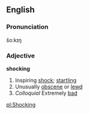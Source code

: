 ==English==
===Pronunciation===
šo:kɪŋ
===Adjective===
'''shocking'''
# Inspiring [[shock]]; [[startling]]
# Unusually [[obscene]] or [[lewd]]
# ''Colloquial'' Extremely [[bad]]

[[pl:Shocking]]